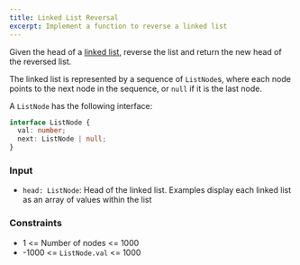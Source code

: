 ```yaml
---
title: Linked List Reversal
excerpt: Implement a function to reverse a linked list
---
```



Given the head of a [linked list](https://en.wikipedia.org/wiki/Linked_list), reverse the list and return the new head of the reversed list.

The linked list is represented by a sequence of `ListNode`s, where each node points to the next node in the sequence, or `null` if it is the last node.

A `ListNode` has the following interface:

```ts
interface ListNode {
  val: number;
  next: ListNode | null;
}
```

### Input

- `head: ListNode`: Head of the linked list. Examples display each linked list as an array of values within the list

<MDXTestExamples testCases={runTestCases} />

### Constraints

- 1 &lt;= Number of nodes &lt;= 1000
- -1000 &lt;= `ListNode.val` &lt;= 1000
